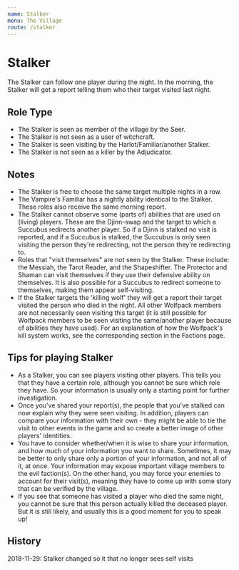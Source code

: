 ```yaml
---
name: Stalker
menu: The Village
route: /stalker
---
```


# Stalker

The Stalker can follow one player during the night. In the morning, the Stalker will get a report telling them who their target visited last night.

## Role Type

- The Stalker is seen as member of the village by the Seer.
- The Stalker is not seen as a user of witchcraft.
- The Stalker is seen visiting by the Harlot/Familiar/another Stalker.
- The Stalker is not seen as a killer by the Adjudicator.

## Notes

- The Stalker is free to choose the same target multiple nights in a row.
- The Vampire's Familiar has a nightly ability identical to the Stalker. These roles also receive the same morning report.
- The Stalker cannot observe some (parts of) abilities that are used on (living) players. These are the Djinn-swap and the target to which a Succubus redirects another player. So if a Djinn is stalked no visit is reported, and if a Succubus is stalked, the Succubus is only seen visiting the person they're redirecting, not the person they're redirecting to.
- Roles that "visit themselves" are not seen by the Stalker. These include: the Messiah, the Tarot Reader, and the Shapeshifter. The Protector and Shaman can visit themselves if they use their defensive ability on themselves. It is also possible for a Succubus to redirect someone to themselves, making them appear self-visiting.
- If the Stalker targets the 'killing wolf' they will get a report their target visited the person who died in the night. All other Wolfpack members are not necessarily seen visiting this target (it is still possible for Wolfpack members to be seen visiting the same/another player because of abilities they have used). For an explanation of how the Wolfpack's kill system works, see the corresponding section in the Factions page.

## Tips for playing Stalker

- As a Stalker, you can see players visiting other players. This tells you that they have a certain role, although you cannot be sure which role they have. So your information is usually only a starting point for further investigation.
- Once you've shared your report(s), the people that you've stalked can now explain why they were seen visiting. In addition, players can compare your information with their own - they might be able to tie the visit to other events in the game and so create a better image of other players' identities.
- You have to consider whether/when it is wise to share your information, and how much of your information you want to share. Sometimes, it may be better to only share only a portion of your information, and not all of it, at once. Your information may expose important village members to the evil faction(s). On the other hand, you may force your enemies to account for their visit(s), meaning they have to come up with some story that can be verified by the village.
- If you see that someone has visited a player who died the same night, you cannot be sure that this person actually killed the deceased player. But it is still likely, and usually this is a good moment for you to speak up!

## History

2018-11-29: Stalker changed so it that no longer sees self visits
